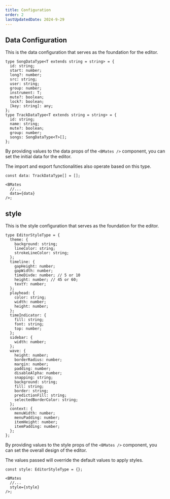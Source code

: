 ```yaml
---
title: Configuration
order: 2
lastUpdatedDate: 2024-9-29
---
```


## Data Configuration

This is the data configuration that serves as the foundation for the editor.

```tsx
type SongDataType<T extends string = string> = {
  id: string;
  start: number;
  long?: number;
  src: string;
  user: string;
  group: number;
  instrument: T;
  mute?: boolean;
  lock?: boolean;
  [key: string]: any;
};
type TrackDataType<T extends string = string> = {
  id: string;
  name: string;
  mute?: boolean;
  group: number;
  songs: SongDataType<T>[];
};
```

By providing values to the data props of the `<BMates />` component,
you can set the initial data for the editor.

The import and export functionalities also operate based on this type.

```tsx
const data: TrackDataType[] = [];

<BMates
  //...
  data={data}
/>;
```

## style

This is the style configuration that serves as the foundation for the editor.

```tsx
type EditorStyleType = {
  theme: {
    background: string;
    lineColor: string;
    strokeLineColor: string;
  };
  timeline: {
    gapHeight: number;
    gapWidth: number;
    timeDivde: number; // 5 or 10
    height: number; // 45 or 60;
    textY: number;
  };
  playhead: {
    color: string;
    width: number;
    height: number;
  };
  timeIndicator: {
    fill: string;
    font: string;
    top: number;
  };
  sidebar: {
    width: number;
  };
  wave: {
    height: number;
    borderRadius: number;
    margin: number;
    padding: number;
    disableAlpha: number;
    snapping: string;
    background: string;
    fill: string;
    border: string;
    predictionFill: string;
    selectedBorderColor: string;
  };
  context: {
    menuWidth: number;
    menuPadding: number;
    itemHeight: number;
    itemPadding: number;
  };
};
```

By providing values to the style props of the `<BMates />` component,
you can set the overall design of the editor.

The values passed will override the default values to apply styles.

```tsx
const style: EditorStyleType = {};

<BMates
  //...
  style={style}
/>;
```

